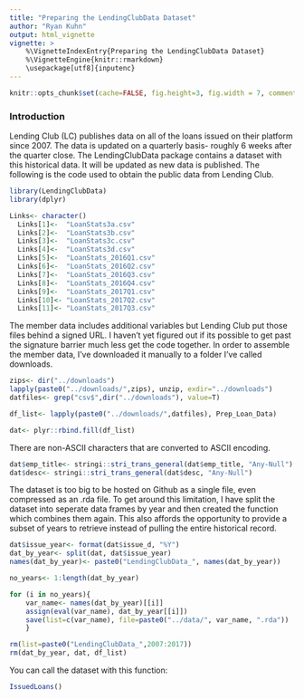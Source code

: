```yaml
---
title: "Preparing the LendingClubData Dataset"
author: "Ryan Kuhn"
output: html_vignette
vignette: >
    %\VignetteIndexEntry{Preparing the LendingClubData Dataset}
    %\VignetteEngine{knitr::rmarkdown}
    \usepackage[utf8]{inputenc}
---
```


```r
knitr::opts_chunk$set(cache=FALSE, fig.height=3, fig.width = 7, comment=NULL, eval=F, tidy=F, width=80, message = F, warning= F)
```

### Introduction  
Lending Club (LC) publishes data on all of the loans issued on their platform since 2007. The data is updated on a quarterly basis- roughly 6 weeks after the quarter close. The LendingClubData package contains a dataset with this historical data.  It will be updated as new data is published.  The following is the code used to obtain the public data from Lending Club.

```r
library(LendingClubData)
library(dplyr)
```

```r
Links<- character()
  Links[1]<-  "LoanStats3a.csv" 
  Links[2]<-  "LoanStats3b.csv"
  Links[3]<-  "LoanStats3c.csv"
  Links[4]<-  "LoanStats3d.csv"
  Links[5]<-  "LoanStats_2016Q1.csv"
  Links[6]<-  "LoanStats_2016Q2.csv"
  Links[7]<-  "LoanStats_2016Q3.csv"
  Links[8]<-  "LoanStats_2016Q4.csv"
  Links[9]<-  "LoanStats_2017Q1.csv"
  Links[10]<- "LoanStats_2017Q2.csv"
  Links[11]<- "LoanStats_2017Q3.csv"
```

The member data includes additional variables but Lending Club put those files behind a signed URL. I haven't yet figured out if its possible to get past the signature barrier much less get the code together.  In order to assemble the member data, I've downloaded it manually to a folder I've called downloads.  

```r
zips<- dir("../downloads") 
lapply(paste0("../downloads/",zips), unzip, exdir="../downloads")
datfiles<- grep("csv$",dir("../downloads"), value=T)

df_list<- lapply(paste0("../downloads/",datfiles), Prep_Loan_Data)

dat<- plyr::rbind.fill(df_list)
```

There are non-ASCII characters that are converted to ASCII encoding.

```r
dat$emp_title<- stringi::stri_trans_general(dat$emp_title, "Any-Null")
dat$desc<- stringi::stri_trans_general(dat$desc, "Any-Null")
```

The dataset is too big to be hosted on Github as a single file, even compressed as an .rda file. To get around this limitation, I have split the dataset into seperate data frames by year and then created the \code{IssuedLoans()} function which combines them again.  This also affords the opportunity to provide a subset of years to retrieve instead of pulling the entire historical record.

```r
dat$issue_year<- format(dat$issue_d, "%Y")
dat_by_year<- split(dat, dat$issue_year)
names(dat_by_year)<- paste0("LendingClubData_", names(dat_by_year))

no_years<- 1:length(dat_by_year)

for (i in no_years){
    var_name<- names(dat_by_year)[[i]]
    assign(eval(var_name), dat_by_year[[i]])
    save(list=c(var_name), file=paste0("../data/", var_name, ".rda"))
    }

rm(list=paste0("LendingClubData_",2007:2017))
rm(dat_by_year, dat, df_list)
```

You can call the dataset with this function:
```r
IssuedLoans()
```
